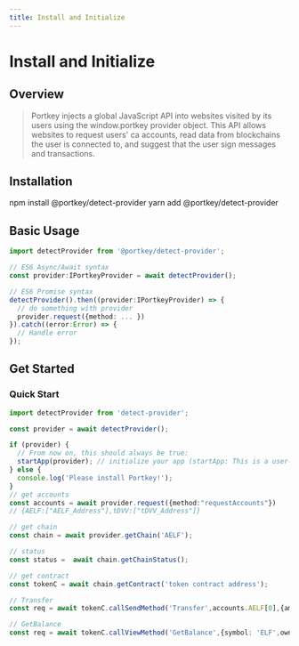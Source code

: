 ```yaml
---
title: Install and Initialize
---
```


# Install and Initialize

## Overview

> Portkey injects a global JavaScript API into websites visited by its users using the window.portkey provider object. This API allows websites to request users' ca accounts, read data from blockchains the user is connected to, and suggest that the user sign messages and transactions.

## Installation

<Tabs>
  <TableItem value="npm" label="NPM">
    <CodeBlock language="bash">npm install @portkey/detect-provider</CodeBlock>
  </TableItem>
  <TableItem value="yarn" label="YARN">
    <CodeBlock language="bash">yarn add @portkey/detect-provider</CodeBlock>
  </TableItem>
</Tabs>

## Basic Usage

```typescript
import detectProvider from '@portkey/detect-provider';

// ES6 Async/Await syntax
const provider:IPortkeyProvider = await detectProvider();

// ES6 Promise syntax
detectProvider().then((provider:IPortkeyProvider) => {
  // do something with provider
  provider.request({method: ... })
}).catch((error:Error) => {
  // Handle error
});
```

## Get Started

### Quick Start

```typescript
import detectProvider from 'detect-provider';

const provider = await detectProvider();

if (provider) {
  // From now on, this should always be true:
  startApp(provider); // initialize your app (startApp: This is a user-defined function.)
} else {
  console.log('Please install Portkey!');
}
// get accounts
const accounts = await provider.request({method:"requestAccounts"})
// {AELF:["AELF_Address"],tDVV:["tDVV_Address"]}

// get chain
const chain = await provider.getChain('AELF');

// status
const status =  await chain.getChainStatus();

// get contract
const tokenC = await chain.getContract('token contract address');

// Transfer
const req = await tokenC.callSendMethod('Transfer',accounts.AELF[0],{amount:100000,symbol:"ELF",to:'xxx'})

// GetBalance
const req = await tokenC.callViewMethod('GetBalance',{symbol: 'ELF',owner: "owner"})
```
